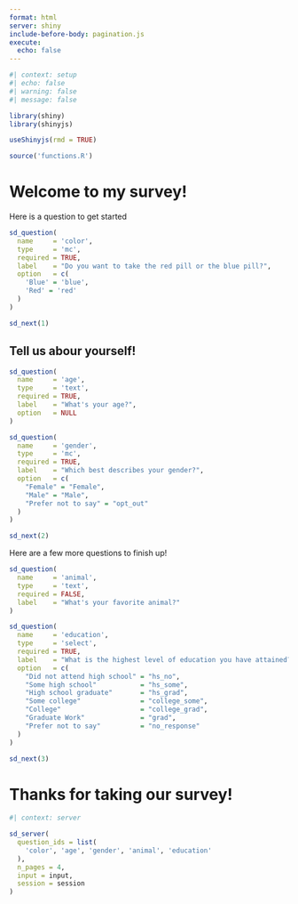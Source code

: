 ```yaml
---
format: html
server: shiny
include-before-body: pagination.js
execute: 
  echo: false
---
```


```r
#| context: setup
#| echo: false
#| warning: false
#| message: false

library(shiny)
library(shinyjs)

useShinyjs(rmd = TRUE)

source('functions.R')
```

::: {#page-1}

# Welcome to my survey! 

Here is a question to get started 

```r
sd_question(
  name     = 'color',
  type     = 'mc',
  required = TRUE,
  label    = "Do you want to take the red pill or the blue pill?",
  option   = c(
    'Blue' = 'blue', 
    'Red' = 'red'
  )
)

sd_next(1)
```

:::

::: {#page-2}

## Tell us abour yourself!

```r
sd_question(
  name     = 'age',
  type     = 'text',
  required = TRUE,
  label    = "What's your age?",
  option   = NULL
)

sd_question(
  name     = 'gender',
  type     = 'mc',
  required = TRUE,
  label    = "Which best describes your gender?",
  option   = c(
    "Female" = "Female",
    "Male" = "Male",
    "Prefer not to say" = "opt_out"
  )
)

sd_next(2)
```

:::

::: {#page-3}

Here are a few more questions to finish up! 

```r
sd_question(
  name     = 'animal',
  type     = 'text',
  required = FALSE,
  label    = "What's your favorite animal?"
)

sd_question(
  name     = 'education',
  type     = 'select',
  required = TRUE,
  label    = "What is the highest level of education you have attained?",
  option   = c(
    "Did not attend high school" = "hs_no",
    "Some high school"           = "hs_some",
    "High school graduate"       = "hs_grad",
    "Some college"               = "college_some",
    "College"                    = "college_grad",
    "Graduate Work"              = "grad",
    "Prefer not to say"          = "no_response"
  )
)

sd_next(3)
```

:::

::: {#page-4}

# Thanks for taking our survey!

:::

```r
#| context: server

sd_server(
  question_ids = list(
    'color', 'age', 'gender', 'animal', 'education'
  ),
  n_pages = 4,
  input = input, 
  session = session
)
```
